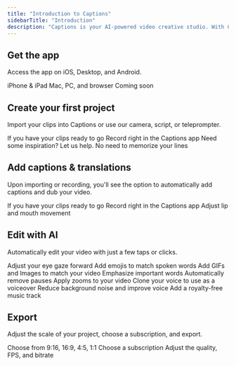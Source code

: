 ```yaml
---
title: "Introduction to Captions"
sidebarTitle: "Introduction"
description: "Captions is your AI-powered video creative studio. With Captions, you can automatically add captions and effortlessly edit your videos with a few clicks or taps."
---
```


## Get the app ##
Access the app on iOS, Desktop, and Android.

<CardGroup cols={3}>
  <Card title="iOS" icon="apple" href="/docs/start/get-the-app/ios">
    iPhone & iPad
  </Card>
  <Card title="Desktop" icon="desktop" href="/docs/start/get-the-app/desktop">
    Mac, PC, and browser
  </Card>
  <Card title="Android" icon="android" href="/docs/start/get-the-app/android">
    Coming soon
  </Card>
</CardGroup>

## Create your first project ##
Import your clips into Captions or use our camera, script, or teleprompter.

<CardGroup cols={4}>
  <Card title="Import" icon="download" href="/docs/start/create-a-project/import">
    If you have your clips ready to go
  </Card>
  <Card title="Camera" icon="camera" href="/docs/start/create-a-project/camera">
    Record right in the Captions app
  </Card>
  <Card title="Script" icon="scroll" href="/docs/start/create-a-project/script">
    Need some inspiration? Let us help.
  </Card>
  <Card title="Teleprompter" icon="indent" href="/docs/start/create-a-project/teleprompter">
    No need to memorize your lines
  </Card>
</CardGroup>

## Add captions & translations ##
Upon importing or recording, you'll see the option to automatically add captions and dub your video.

<CardGroup cols={3}>
  <Card title="Captions" icon="closed-captioning" href="/docs/captions/add-captions">
    If you have your clips ready to go
  </Card>
  <Card title="Dubbing" icon="language" href="/docs/translation-and-dubbing/dubbing">
    Record right in the Captions app
  </Card>
  <Card title="Lipdub" icon="lips" href="/docs/translation-and-dubbing/lipdub">
    Adjust lip and mouth movement
  </Card>
</CardGroup>

## Edit with AI ##
Automatically edit your video with just a few taps or clicks.

<CardGroup cols={3}>
  <Card title="Eye Contact" icon="eye" href="/docs/visual-editing/eye-contact">
    Adjust your eye gaze forward
  </Card>
  <Card title="Emojis" icon="icons" href="/docs/captions/styles">
    Add emojis to match spoken words
  </Card>
  <Card title="Media" icon="photo-film" href="/docs/visual-editing/media">
    Add GIFs and Images to match your video
  </Card>
  <Card title="Emphasis" icon="sparkle" href="/docs/captions/word-effects#emphasize">
    Emphasize important words
  </Card>
  <Card title="Trim" icon="scissors" href="/docs/timeline-editing/trim">
    Automatically remove pauses
  </Card>
  <Card title="Zoom" icon="magnifying-glass" href="/docs/visual-editing/zoom">
    Apply zooms to your video
  </Card>
  <Card title="AI Voiceover" icon="circle-microphone-lines" href="/docs/audio-editing/voiceover">
    Clone your voice to use as a voiceover
  </Card>
  <Card title="Enhance Audio" icon="waveform-lines" href="/docs/audio-editing/denoise">
    Reduce background noise and improve voice
  </Card>
  <Card title="Music" icon="music" href="/docs/audio-editing/music">
    Add a royalty-free music track
  </Card>
</CardGroup>

## Export ##
Adjust the scale of your project, choose a subscription, and export.

<CardGroup cols={3}>
  <Card title="Scale" icon="expand" href="/docs/project-settings/scale-and-format">
    Choose from 9:16, 16:9, 4:5, 1:1
  </Card>
  <Card title="Subscription" icon="credit-card" href="/docs/start/subscriptions">
    Choose a subscription
  </Card>
  <Card title="Export" icon="arrow-up-from-bracket" href="/docs/project-settings/export">
    Adjust the quality, FPS, and bitrate
  </Card>
</CardGroup>





